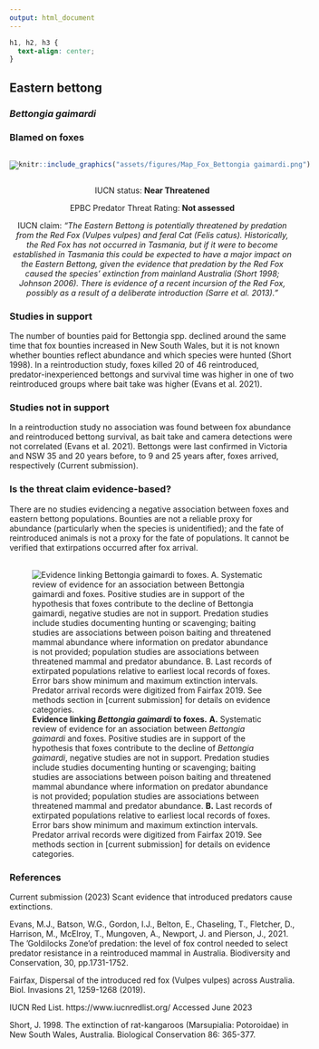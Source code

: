 ```yaml
---
output: html_document
---
```

```css
h1, h2, h3 {
  text-align: center;
}
```

## **Eastern bettong**
### *Bettongia gaimardi*
### Blamed on foxes

:::: {style="display: flex;"}

[![](assets/photos/Bettongia gaimardi.png)](https://www.inaturalist.org/photos/27396353?size=original)

::: {}

:::

::: {}
  ```r
  knitr::include_graphics("assets/figures/Map_Fox_Bettongia gaimardi.png")
  ```
:::

::::
<center>
IUCN status: **Near Threatened**

EPBC Predator Threat Rating: **Not assessed**

IUCN claim: *"The Eastern Bettong is potentially threatened by predation from the Red Fox (Vulpes vulpes) and feral Cat (Felis catus). Historically, the Red Fox has not occurred in Tasmania, but if it were to become established in Tasmania this could be expected to have a major impact on the Eastern Bettong, given the evidence that predation by the Red Fox caused the species' extinction from mainland Australia (Short 1998; Johnson 2006). There is evidence of a recent incursion of the Red Fox, possibly as a result of a deliberate introduction (Sarre et al. 2013)."*

</center>

### Studies in support

The number of bounties paid for Bettongia spp. declined around the same time that fox bounties increased in New South Wales, but it is not known whether bounties reflect abundance and which species were hunted (Short 1998). In a reintroduction study, foxes killed 20 of 46 reintroduced, predator-inexperienced bettongs and survival time was higher in one of two reintroduced groups where bait take was higher (Evans et al. 2021).

### Studies not in support

In a reintroduction study no association was found between fox abundance and reintroduced bettong survival, as bait take and camera detections were not correlated (Evans et al. 2021). Bettongs were last confirmed in Victoria and NSW 35 and 20 years before, to 9 and 25 years after, foxes arrived, respectively (Current submission).

### Is the threat claim evidence-based?

There are no studies evidencing a negative association between foxes and eastern bettong populations. Bounties are not a reliable proxy for abundance (particularly when the species is unidentified); and the fate of reintroduced animals is not a proxy for the fate of populations. It cannot be verified that extirpations occurred after fox arrival.
<br>
<br>

![**Evidence linking *Bettongia gaimardi* to foxes.** **A.** Systematic review of evidence for an association between *Bettongia gaimardi* and foxes. Positive studies are in support of the hypothesis that foxes contribute to the decline of *Bettongia gaimardi*, negative studies are not in support. Predation studies include studies documenting hunting or scavenging; baiting studies are associations between poison baiting and threatened mammal abundance where information on predator abundance is not provided; population studies are associations between threatened mammal and predator abundance. **B.** Last records of extirpated populations relative to earliest local records of foxes. Error bars show minimum and maximum extinction intervals. Predator arrival records were digitized from Fairfax 2019. See methods section in [current submission] for details on evidence categories.](assets/figures/Main_Evidence_Fox_Bettongia gaimardi.png)

### References



Current submission (2023) Scant evidence that introduced predators cause extinctions.

Evans, M.J., Batson, W.G., Gordon, I.J., Belton, E., Chaseling, T., Fletcher, D., Harrison, M., McElroy, T., Mungoven, A., Newport, J. and Pierson, J., 2021. The ‘Goldilocks Zone’of predation: the level of fox control needed to select predator resistance in a reintroduced mammal in Australia. Biodiversity and Conservation, 30, pp.1731-1752.

Fairfax, Dispersal of the introduced red fox (Vulpes vulpes) across Australia. Biol. Invasions 21, 1259-1268 (2019).

IUCN Red List. https://www.iucnredlist.org/ Accessed June 2023

Short, J. 1998. The extinction of rat-kangaroos (Marsupialia: Potoroidae) in New South Wales, Australia. Biological Conservation 86: 365-377.

